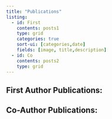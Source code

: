 ```yaml
---
title: "Publications"
listing:
  - id: First
    contents: posts1
    type: grid
    categories: true
    sort-ui: [categories,date]
    fields: [image, title,description]
  - id: Co
    contents: posts2
    type: grid
---
```


## First Author Publications:

::: {#First}

:::

## Co-Author Publications:

::: {#Co}

:::
